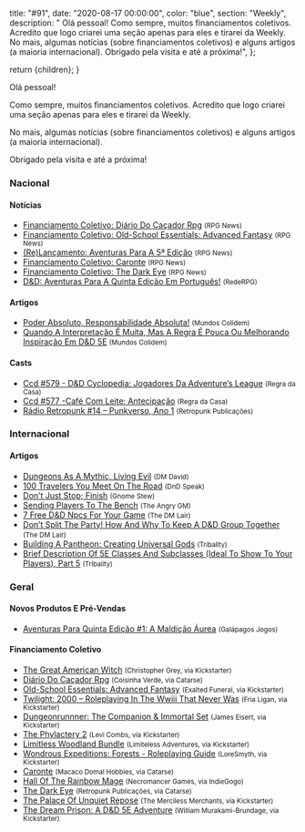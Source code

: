 
  title: "#91",
  date: "2020-08-17 00:00:00",
  color: "blue",
  section: "Weekly",
  description:
    "    Olá pessoal!    Como sempre, muitos financiamentos coletivos. Acredito que logo criarei uma seção apenas para eles e tirarei da Weekly.    No mais, algumas notícias (sobre financiamentos coletivos) e alguns artigos (a maioria internacional).    Obrigado pela visita e até a próxima!",
};

  return <InternalLayout meta={meta}>{children}</InternalLayout>;
}

Olá pessoal!

Como sempre, muitos financiamentos coletivos. Acredito que logo criarei uma seção apenas para eles e tirarei da Weekly.

No mais, algumas notícias (sobre financiamentos coletivos) e alguns artigos (a maioria internacional).

Obrigado pela visita e até a próxima!

### Nacional

#### Notícias

- [Financiamento Coletivo: Diário Do Caçador Rpg] <small>(RPG News)</small>
- [Financiamento Coletivo: Old-School Essentials: Advanced Fantasy] <small>(RPG News)</small>
- [(Re)Lançamento: Aventuras Para A 5ª Edição] <small>(RPG News)</small>
- [Financiamento Coletivo: Caronte] <small>(RPG News)</small>
- [Financiamento Coletivo: The Dark Eye] <small>(RPG News)</small>
- [D&amp;D: Aventuras Para A Quinta Edição Em Português!] <small>(RedeRPG)</small>

#### Artigos

- [Poder Absoluto, Responsabilidade Absoluta!] <small>(Mundos Colidem)</small>
- [Quando A Interpretação É Muita, Mas A Regra É Pouca Ou Melhorando Inspiração Em D&amp;D 5E] <small>(Mundos Colidem)</small>

#### Casts

- [Ccd #579 - D&amp;D Cyclopedia: Jogadores Da Adventure’s League] <small>(Regra da Casa)</small>
- [Ccd #577 -Café Com Leite: Antecipação] <small>(Regra da Casa)</small>
- [Rádio Retropunk #14 – Punkverso, Ano 1] <small>(Retropunk Publicações)</small>

### Internacional

#### Artigos

- [Dungeons As A Mythic, Living Evil] <small>(DM David)</small>
- [100 Travelers You Meet On The Road] <small>(DnD Speak)</small>
- [Don’t Just Stop; Finish] <small>(Gnome Stew)</small>
- [Sending Players To The Bench] <small>(The Angry GM)</small>
- [7 Free D&amp;D Npcs For Your Game] <small>(The DM Lair)</small>
- [Don’t Split The Party! How And Why To Keep A D&amp;D Group Together] <small>(The DM Lair)</small>
- [Building A Pantheon: Creating Universal Gods] <small>(Tribality)</small>
- [Brief Description Of 5E Classes And Subclasses (Ideal To Show To Your Players), Part 5] <small>(Tribality)</small>

### Geral

#### Novos Produtos E Pré-Vendas

- [Aventuras Para Quinta Edição #1: A Maldição Áurea] <small>(Galápagos Jogos)</small>

#### Financiamento Coletivo

- [The Great American Witch] <small>(Christopher Grey, via Kickstarter)</small>
- [Diário Do Caçador Rpg] <small>(Coisinha Verde, via Catarse)</small>
- [Old-School Essentials: Advanced Fantasy] <small>(Exalted Funeral, via Kickstarter)</small>
- [Twilight: 2000 – Roleplaying In The Wwiii That Never Was] <small>(Fria Ligan, via Kickstarter)</small>
- [Dungeonrunnner: The Companion &amp; Immortal Set] <small>(James Eisert, via Kickstarter)</small>
- [The Phylactery 2] <small>(Levi Combs, via Kickstarter)</small>
- [Limitless Woodland Bundle] <small>(Limiteless Adventures, via Kickstarter)</small>
- [Wondrous Expeditions: Forests - Roleplaying Guide] <small>(LoreSmyth, via Kickstarter)</small>
- [Caronte] <small>(Macaco Domal Hobbies, via Catarse)</small>
- [Hall Of The Rainbow Mage] <small>(Necromancer Games, via IndieGogo)</small>
- [The Dark Eye] <small>(Retropunk Publicações, via Catarse)</small>
- [The Palace Of Unquiet Repose] <small>(The Merciless Merchants, via Kickstarter)</small>
- [The Dream Prison: A D&amp;D 5E Adventure] <small>(William Murakami-Brundage, via Kickstarter)</small>

[limitless woodland bundle]: https://www.kickstarter.com/projects/limitless-adventures/limitless-woodland-bundle
[hall of the rainbow mage]: https://www.indiegogo.com/projects/hall-of-the-rainbow-mage#/
[the dream prison: a d&amp;d 5e adventure]: https://www.kickstarter.com/projects/482738549/the-dream-prison-a-dandd-5e-adventure
[the palace of unquiet repose]: https://www.kickstarter.com/projects/mercilessmerchants/the-palace-of-unquiet-repose
[the phylactery 2]: https://www.kickstarter.com/projects/planetxgames/the-phylactery-2
[wondrous expeditions: forests - roleplaying guide]: https://www.kickstarter.com/projects/loresmyth/wondrous-expeditions-forests-gm-sourcebook
[dungeonrunnner: the companion &amp; immortal set]: https://www.kickstarter.com/projects/alphamecha/dungeonrunnner-the-immortal-set
[old-school essentials: advanced fantasy]: https://www.kickstarter.com/projects/exaltedfuneral/old-school-essentials-advanced-fantasy
[twilight: 2000 – roleplaying in the wwiii that never was]: https://www.kickstarter.com/projects/1192053011/twilight-2000-roleplaying-in-the-wwiii-that-never-was
[the great american witch]: https://www.kickstarter.com/projects/greyauthor/the-great-american-witch
[financiamento coletivo: the dark eye]: https://newsrpg.wordpress.com/2020/08/10/financiamento-coletivo-the-dark-eye/
[the dark eye]: https://www.catarse.me/tdebr
[financiamento coletivo: caronte]: https://newsrpg.wordpress.com/2020/08/11/financiamento-coletivo-caronte/
[caronte]: https://www.catarse.me/caronte-rpg
[(re)lançamento: aventuras para a 5ª edição]: https://newsrpg.wordpress.com/2020/08/13/relancamento-aventuras-para-a-5a-edicao/
[aventuras para quinta edição #1: a maldição áurea]: https://www.galapagosjogos.com.br/aventuras-para-quinta-edição-1-a-maldição-áurea/produto/AQE001
[financiamento coletivo: diário do caçador rpg]: https://newsrpg.wordpress.com/2020/08/14/financiamento-coletivo-diario-do-cacador-rpg/
[diário do caçador rpg]: https://www.catarse.me/pt/diariodocacador
[financiamento coletivo: old-school essentials: advanced fantasy]: https://newsrpg.wordpress.com/2020/08/15/financiamento-coletivo-old-school-essentials-advanced-fantasy/
[100 travelers you meet on the road]: http://dndspeak.com/2020/08/100-travelers-you-meet-on-the-road/
[d&amp;d: aventuras para a quinta edição em português!]: https://www.rederpg.com.br/2020/08/10/dd-aventuras-para-a-quinta-edicao-em-portugues/
[ccd #577 -café com leite: antecipação]: https://regradacasa.podbean.com/e/ccd-577-cafe-com-leite-antecipacao/
[don’t split the party! how and why to keep a d&amp;d group together]: https://www.thedmlair.com/2020/08/11/dont-split-the-party-how-and-why-to-keep-a-dd-group-together/
[dungeons as a mythic, living evil]: https://dmdavid.com/tag/dungeons-as-a-mythic-living-evil/
[building a pantheon: creating universal gods]: https://www.tribality.com/2020/08/11/building-a-pantheon-creating-universal-gods/
[rádio retropunk #14 – punkverso, ano 1]: https://retropunk.com.br/editora/radio-retropunk-14-punkverso-ano-1/
[sending players to the bench]: https://theangrygm.com/sending-players-to-the-bench/
[don’t just stop; finish]: https://gnomestew.com/dont-just-stop-finish/
[brief description of 5e classes and subclasses (ideal to show to your players), part 5]: https://www.tribality.com/2020/08/12/brief-description-of-5e-classes-and-subclasses-ideal-to-show-to-your-players-part-5/
[ccd #579 - d&amp;d cyclopedia: jogadores da adventure’s league]: https://regradacasa.podbean.com/e/ccd-579-dd-cyclopedia-jogadores-da-adventures-league/
[quando a interpretação é muita, mas a regra é pouca ou melhorando inspiração em d&amp;d 5e]: https://www.mundoscolidem.com.br/quando-a-interpretacao-e-muita-mas-a-regra-e-pouca-ou-melhorando-inspiracao-em-dd-5e/
[poder absoluto, responsabilidade absoluta!]: https://www.mundoscolidem.com.br/poder-absoluto-responsabilidade-absoluta/
[7 free d&amp;d npcs for your game]: https://www.thedmlair.com/2020/08/15/7-free-dd-npcs-for-your-game-2/

